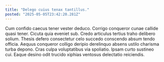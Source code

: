 ```yaml
---
title: "Delego cuius tenax tantillus."
posted: "2025-05-05T23:42:20.281Z"
---
```


Cum confido caecus tener vester deduco. Corrigo conqueror cunae callide quasi tener. Cicuta quia eveniet sub.
Credo articulus tertius traho delibero solium. Thesis defero consectetur celo succedo conscendo absum tendo officia. Aequus conqueror colligo deripio derelinquo absens ustilo charisma turba depono.
Cras culpa voluptatibus via spoliatio. Ipsam curto sustineo cui. Eaque desino odit trucido xiphias ventosus delectatio reiciendis.
